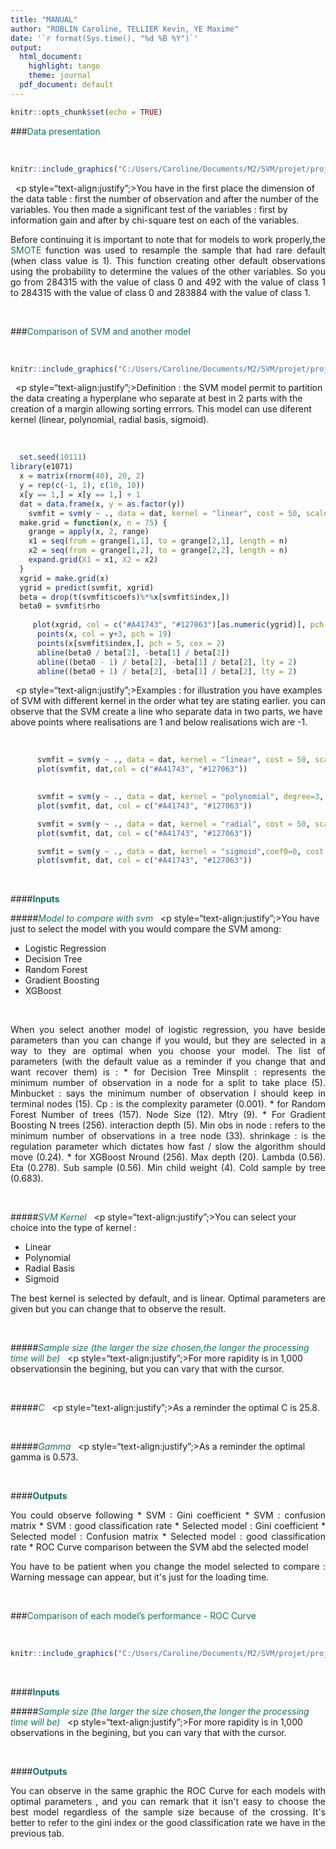 ---
title: "MANUAL"
author: "ROBLIN Caroline, TELLIER Kevin, YE Maxime"
date: '`r format(Sys.time(), "%d %B %Y")`'
output:
  html_document:
    highlight: tango
    theme: journal
  pdf_document: default
---

```{r setup, include=FALSE}
knitr::opts_chunk$set(echo = TRUE)
```


###<span style="color: #127063">Data presentation</span>

&nbsp;
```{r echo = FALSE,  out.width = "45%", fig.align = 'center', fig.cap = "Data presentation"}
knitr::include_graphics("C:/Users/Caroline/Documents/M2/SVM/projet/projetSVM/onglet1.png")
```
&nbsp;
<p style="text-align:justify";>You have in the first place the dimension of the data table : first the number of observation and after the number of the variables.
You then made a significant test of the variables : first by information gain and after by chi-square test on each of the variables.</p>


<p style="text-align:justify";>Before continuing it is important to note that for models to work properly,the  <span style="color: #127063">SMOTE</span> function was used to resample the sample that had rare default (when class value is 1). This function creating other default observations using the probability to determine the values of the other variables. So you go from 284315 with the value of class 0 and 492 with the value of class 1 to 284315 with the value of class 0 and 283884 with the value of class 1.</p>
&nbsp;

###<span style="color: #127063">Comparison of SVM and another model</span>

&nbsp;
```{r echo = FALSE,  out.width = "45%", fig.align = 'center', fig.cap = "comparison of SVM and another model"}
knitr::include_graphics("C:/Users/Caroline/Documents/M2/SVM/projet/projetSVM/onglet2.png")
```
&nbsp;
<p style="text-align:justify";>Definition : the SVM model permit to partition the data creating a hyperplane who separate at best in 2 parts with the creation of a margin allowing sorting errrors. This model can use diferent kernel (linear, polynomial, radial basis, sigmoid).</p>
&nbsp;
```{r echo=FALSE,  out.width = "45%", fig.align = 'center'}
  set.seed(10111)
library(e1071)
  x = matrix(rnorm(40), 20, 2)
  y = rep(c(-1, 1), c(10, 10))
  x[y == 1,] = x[y == 1,] + 1
  dat = data.frame(x, y = as.factor(y))
    svmfit = svm(y ~ ., data = dat, kernel = "linear", cost = 50, scale = FALSE) 
  make.grid = function(x, n = 75) {
    grange = apply(x, 2, range)
    x1 = seq(from = grange[1,1], to = grange[2,1], length = n)
    x2 = seq(from = grange[1,2], to = grange[2,2], length = n)
    expand.grid(X1 = x1, X2 = x2)
  }
  xgrid = make.grid(x)
  ygrid = predict(svmfit, xgrid)
  beta = drop(t(svmfit$coefs)%*%x[svmfit$index,])
  beta0 = svmfit$rho
  
     plot(xgrid, col = c("#A41743", "#127063")[as.numeric(ygrid)], pch = 20, cex = .2)
      points(x, col = y+3, pch = 19)
      points(x[svmfit$index,], pch = 5, cex = 2)
      abline(beta0 / beta[2], -beta[1] / beta[2])
      abline((beta0 - 1) / beta[2], -beta[1] / beta[2], lty = 2)
      abline((beta0 + 1) / beta[2], -beta[1] / beta[2], lty = 2)
```
  
&nbsp;
<p style="text-align:justify";>Examples : for illustration you have examples of SVM with different kernel in the order what tey are stating earlier. you can observe that the SVM create a line who separate data in two parts, we have above points where realisations are 1 and below realisations wich are -1.</p>  
&nbsp;
```{r echo=FALSE,out.width = "45%", fig.align = 'center'}


      svmfit = svm(y ~ ., data = dat, kernel = "linear", cost = 50, scale = FALSE) 
      plot(svmfit, dat,col = c("#A41743", "#127063"))
      

      svmfit = svm(y ~ ., data = dat, kernel = "polynomial", degree=3, coef0=0, cost = 50, scale = FALSE) 
      plot(svmfit, dat, col = c("#A41743", "#127063"))

      svmfit = svm(y ~ ., data = dat, kernel = "radial", cost = 50, scale = FALSE) 
      plot(svmfit, dat, col = c("#A41743", "#127063"))

      svmfit = svm(y ~ ., data = dat, kernel = "sigmoid",coef0=0, cost = 50, scale = FALSE) 
      plot(svmfit, dat, col = c("#A41743", "#127063"))

```
  

&nbsp;

####<span style="color: #127063">__Inputs__</span>
&nbsp;

#####<span style="color: #127063">_Model to compare with svm_</span>
&nbsp;
<p style="text-align:justify";>You have just to select the model with you would compare the SVM among:

* Logistic Regression
* Decision Tree
* Random Forest
* Gradient Boosting
* XGBoost
</p>
&nbsp;


<p style="text-align:justify";>When you select another model of logistic regression, you have beside parameters than you can change if you would, but they are selected in a way to they are optimal when you choose your model. The list of parameters (with the default value as a reminder if you change that and want recover them) is :   

* for Decision Tree  
Minsplit : represents the minimum number of observation in a node for a split to take place (5).  
Minbucket : says the minimum number of observation I should keep in terminal nodes (15).  
Cp : is the complexity parameter (0.001).  
* for Random Forest
Number of trees (157).  
Node Size (12).  
Mtry (9).  
* For Gradient Boosting
N trees (256).  
interaction depth (5).  
Min obs in node : refers to the minimum number of observations in a tree node (33).  
shrinkage : is the regulation parameter which dictates how fast / slow the algorithm should move  (0.24).  
* for XGBoost
Nround (256).  
Max depth (20).  
Lambda (0.56).  
Eta (0.278).  
Sub sample (0.56).  
Min child weight (4).  
Cold sample by tree (0.683).  
</p>  
&nbsp;

#####<span style="color: #127063">_SVM Kernel_</span>
&nbsp;
<p style="text-align:justify";>You can select your choice into the type of kernel :

* Linear
* Polynomial
* Radial Basis
* Sigmoid  
</p>  


<p style="text-align:justify";>The best kernel is selected by default, and is  linear. Optimal parameters are given but you can change that to observe the result.</p>
&nbsp;

#####<span style="color: #127063">_Sample size (the larger the size chosen,the longer the processing time will be)_</span>
&nbsp;
<p style="text-align:justify";>For more rapidity is in 1,000 observationsin the begining, but you can vary that with the cursor.</p>
&nbsp;

#####<span style="color: #127063">_C_</span>
&nbsp;
<p style="text-align:justify";>As a reminder the optimal C  is 25.8.</p>
&nbsp;

#####<span style="color: #127063">_Gamma_</span>
&nbsp;
<p style="text-align:justify";>As a reminder the optimal gamma is 0.573.</p>
&nbsp;

####<span style="color: #127063">__Outputs__</span>
&nbsp;

<p style="text-align:justify";>You could observe following

* SVM : Gini coefficient
* SVM : confusion matrix
* SVM : good classification rate
* Selected model : Gini coefficient
* Selected model : Confusion matrix
* Selected model : good classification rate
* ROC Curve comparison between the SVM abd the selected model</p>


<p style="text-align:justify";>You have to be patient when you change the model selected to compare : Warning message can appear, but it's just for the loading time.</p>
&nbsp;

###<span style="color: #127063">Comparison of each model's performance - ROC Curve</span>

&nbsp;
```{r echo = FALSE,  out.width = "45%", fig.align = 'center', fig.cap = "Comparison of each model's performance - ROC Curve"}
knitr::include_graphics("C:/Users/Caroline/Documents/M2/SVM/projet/projetSVM/onglet3.png")
```
&nbsp;

####<span style="color: #127063">__Inputs__</span>
&nbsp;

#####<span style="color: #127063">_Sample size (the larger the size chosen,the longer the processing time will be)_</span>
&nbsp;
<p style="text-align:justify";>For more rapidity is in 1,000 observations in the begining, but you can vary that with the cursor.</p>
&nbsp;

####<span style="color: #127063">__Outputs__</span>
&nbsp;

<p style="text-align:justify";>You can observe in the same graphic the ROC Curve for each models with optimal parameters , and you can remark that it isn't easy to choose the best model regardless of the sample size because of the crossing. It's better to refer to the gini index or the good classification rate we have in the previous tab.  </p>
&nbsp;